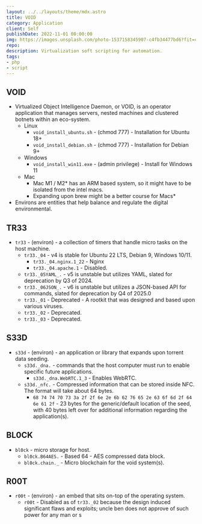 ```yaml
---
layout: ../../layouts/theme/mdx.astro
title: VOID
category: Application
client: Self
publishDate: 2022-11-01 00:00:00
img: https://images.unsplash.com/photo-1537158345907-c4fb34477bd6?fit=crop&w=1400&h=700&q=75
repo: 
description: Virtualization soft scripting for automation.
tags:
- php
- script
---
```


## VOID

- Virtualized Object Intelligence Daemon, or VOID, is an operator application that manages servers, nested machines and clustered botnets within an eco-system.
  - Linux
    - `void_install_ubuntu.sh` - (chmod 777) - Installation for Ubuntu 18+
    - `void_install_debian.sh` - (chmod 777) - Installation for Debian 9+
  - Windows
    - `void_install_win11.exe` - (admin privilege) - Install for Windows 11
  - Mac
    - Mac M1 / M2* has an ARM based system, so it might have to be isolated from the intel macs.
    - Expanding upon brew might be a better course for Macs*
- Environs are entities that help balance and regulate the digital environmental.

## TR33

- `tr33` - (environ) - a collection of timers that handle micro tasks on the host machine.
  - `tr33._04` - v4 is stable for Ubuntu 22 LTS, Debian 9, Windows 10/11.  
    - `tr33._04.nginx.1_22` - Nginx
    - `tr33._04.apache.1` - Disabled.
  - `tr33._05YAML_.` - v5 is unstable but utilizes YAML, slated for deprecation by Q3 of 2024.
  - `tr33._06JSON_.` - v6 is unstable but utilizes a JSON-based API for commands, slated for deprecation by Q4 of 2025.0
  - `tr33._01`  - Deprecated - A rootkit that was designed and based upon various viruses.
  - `tr33._02` - Deprecated.
  - `tr33._03` - Deprecated.

## S33D

- `s33d` - (environ) - an application or library that expands upon torrent data seeding.
  - `s33d._dna.` - commands that the host computer must run to enable specific future applications.
    - `s33d._dna.WebRTC.1_3` - Enables WebRTC.
  - `s33d._nfc.` - Compressed information that can be stored inside NFC. The format will take about 64 bytes.
    - `68 74 74 70 73 3a 2f 2f 6e 2e 6b 62 76 65 2e 63 6f 6d 2f 64 6e 61 2f` - 23 bytes for the generic/default location of the seed, with 40 bytes left over for additional information regarding the application(s).

## BL0CK

- `bl0ck` - micro storage for host.
  - `bl0ck.B64AES.` - Based 64 - AES compressed data block.
  - `bl0ck.chain._` - Micro blockchain for the void system(s).

## R00T

- `r00t` - (environ) - an embed that sits on-top of the operating system.
  - `r00t` - Disabled as of `tr33._02` because the design induced significant flaws and exploits; uncle ben does not approve of such power for any man or s
